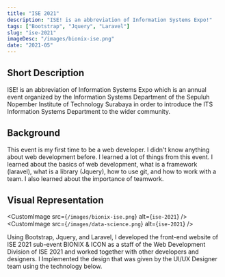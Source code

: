 ```yaml
---
title: "ISE 2021"
description: "ISE! is an abbreviation of Information Systems Expo!"
tags: ["Bootstrap", "Jquery", "Laravel"]
slug: "ise-2021"
imageDesc: "/images/bionix-ise.png"
date: "2021-05"
---
```


## Short Description

ISE! is an abbreviation of Information Systems Expo which is an annual event organized by the Information Systems Department of the
Sepuluh Nopember Institute of Technology Surabaya in order to introduce the ITS Information Systems Department to the wider
community.

## Background

This event is my first time to be a web developer. I didn't know anything about web development before. I learned a lot of things from this event. I learned about the basics of web development, what is a framework (laravel), what is a library (Jquery), how to use git, and how to work with a team. I also learned about the importance of teamwork.

## Visual Representation

<CustomImage src={`/images/bionix-ise.png`} alt={`ise-2021`} />
<CustomImage src={`/images/data-science.png`} alt={`ise-2021`} />

Using Bootstrap, Jquery, and Laravel, I developed the front-end website of ISE 2021 sub-event BIONIX & ICON as a staff of the Web Development Division of ISE 2021 and worked together with other developers and designers. I Implemented the design that was given by the UI/UX Designer team using the technology below.
